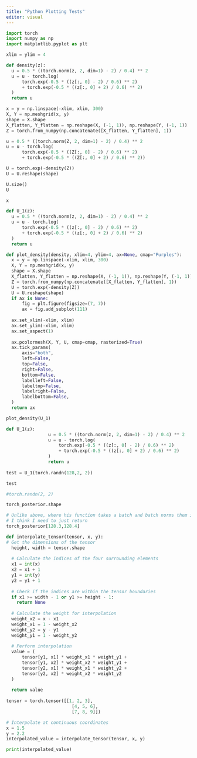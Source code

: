 ```yaml
---
title: "Python Plotting Tests"
editor: visual
---
```


```python
import torch
import numpy as np
import matplotlib.pyplot as plt

xlim = ylim = 4

def density(z):
  u = 0.5 * ((torch.norm(z, 2, dim=1) - 2) / 0.4) ** 2
  u = u - torch.log(
      torch.exp(-0.5 * ((z[:, 0] - 2) / 0.6) ** 2)
      + torch.exp(-0.5 * ((z[:, 0] + 2) / 0.6) ** 2)
  )
  return u

x = y = np.linspace(-xlim, xlim, 300)
X, Y = np.meshgrid(x, y)
shape = X.shape
X_flatten, Y_flatten = np.reshape(X, (-1, 1)), np.reshape(Y, (-1, 1))
Z = torch.from_numpy(np.concatenate([X_flatten, Y_flatten], 1))

u = 0.5 * ((torch.norm(Z, 2, dim=1) - 2) / 0.4) ** 2
u = u - torch.log(
      torch.exp(-0.5 * ((Z[:, 0] - 2) / 0.6) ** 2)
      + torch.exp(-0.5 * ((Z[:, 0] + 2) / 0.6) ** 2))

U = torch.exp(-density(Z))
U = U.reshape(shape)

U.size()
U

x
```


```python



def U_1(z):
  u = 0.5 * ((torch.norm(z, 2, dim=1) - 2) / 0.4) ** 2
  u = u - torch.log(
      torch.exp(-0.5 * ((z[:, 0] - 2) / 0.6) ** 2)
      + torch.exp(-0.5 * ((z[:, 0] + 2) / 0.6) ** 2)
  )
  return u

def plot_density(density, xlim=4, ylim=4, ax=None, cmap="Purples"):
  x = y = np.linspace(-xlim, xlim, 300)
  X, Y = np.meshgrid(x, y)
  shape = X.shape
  X_flatten, Y_flatten = np.reshape(X, (-1, 1)), np.reshape(Y, (-1, 1))
  Z = torch.from_numpy(np.concatenate([X_flatten, Y_flatten], 1))
  U = torch.exp(-density(Z))
  U = U.reshape(shape)
  if ax is None:
      fig = plt.figure(figsize=(7, 7))
      ax = fig.add_subplot(111)
  
  ax.set_xlim(-xlim, xlim)
  ax.set_ylim(-xlim, xlim)
  ax.set_aspect(1)
  
  ax.pcolormesh(X, Y, U, cmap=cmap, rasterized=True)
  ax.tick_params(
      axis="both",
      left=False,
      top=False,
      right=False,
      bottom=False,
      labelleft=False,
      labeltop=False,
      labelright=False,
      labelbottom=False,
  )
  return ax

plot_density(U_1)
```

```python
def U_1(z):
                u = 0.5 * ((torch.norm(z, 2, dim=1) - 2) / 0.4) ** 2
                u = u - torch.log(
                    torch.exp(-0.5 * ((z[:, 0] - 2) / 0.6) ** 2)
                    + torch.exp(-0.5 * ((z[:, 0] + 2) / 0.6) ** 2)
                )
                return u
              
test = U_1(torch.randn(128,2, 2))

test

#torch.randn(2, 2)

```

```python
torch_posterior.shape

# Unlike above, where his function takes a batch and batch norms them in 1 x 2 x 2,
# I think I need to just return
torch_posterior[128.3,128.4]
```

```python
def interpolate_tensor(tensor, x, y):
# Get the dimensions of the tensor
  height, width = tensor.shape
  
  # Calculate the indices of the four surrounding elements
  x1 = int(x)
  x2 = x1 + 1
  y1 = int(y)
  y2 = y1 + 1
  
  # Check if the indices are within the tensor boundaries
  if x1 >= width - 1 or y1 >= height - 1:
    return None
  
  # Calculate the weight for interpolation
  weight_x2 = x - x1
  weight_x1 = 1 - weight_x2
  weight_y2 = y - y1
  weight_y1 = 1 - weight_y2
  
  # Perform interpolation
  value = (
      tensor[y1, x1] * weight_x1 * weight_y1 +
      tensor[y1, x2] * weight_x2 * weight_y1 +
      tensor[y2, x1] * weight_x1 * weight_y2 +
      tensor[y2, x2] * weight_x2 * weight_y2
  )
  
  return value
    
tensor = torch.tensor([[1, 2, 3],
                         [4, 5, 6],
                         [7, 8, 9]])

# Interpolate at continuous coordinates
x = 1.5
y = 2.2
interpolated_value = interpolate_tensor(tensor, x, y)

print(interpolated_value)
```


